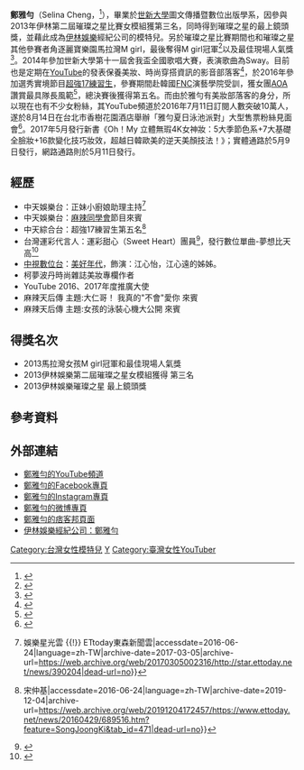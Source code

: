 {{藝人
| 姓名 = 鄭雅勻
| 類型 = 模特兒
| 圖片 = 
| 圖片簡介 = 
| 外文名 = 
| 外文 = 
| 羅馬拼音 = Cheng Ya Yun
| 英文名 = Selina Cheng
| 國籍 = {{ROC}}
| 民族 = 
| 籍貫 = 
| 出生日期 = {{birth date and age|1994|10|28}}
| 出生地點 = {{ROC}}[[台北市|台北市]]
| 逝世日期 = 
| 逝世地點 = 
| 職業 = 母親、藝人、模特兒、演員、美妝部落客、作家
| 語言 = [[中文|中文]]、[[英語|英語]]
| 教育程度 = 世新大學圖文傳播暨數位出版學系
| 宗教信仰 = 
| 配偶 =
| 兒女 = 一女 (Melissa)
| 音樂類型 = 
| 演奏樂器 = 
| 出道日期 = 2013年
| 出道作 = 
| 代表作 = 
| 活躍年代 = 2013年-
| 唱片公司 = 
| 經紀公司 = [[伊林娛樂|伊林娛樂]]
| 網站 = [https://www.facebook.com/selinacheng1028/?fref=ts 鄭雅勻Facebook粉絲團]
| 相關團體 = 
| IMDb = 
| 獎項 = 
}}

'''鄭雅勻'''（Selina Cheng，{{bd|1994年|10月28日||}}<ref>{{Cite web|url=http://koala168.pixnet.net/blog/post/29996192-%25E4%25BC%258A%25E6%259E%2597%25E6%25BD%259B%25E5%258A%259B%25E6%2596%25B0%25E7%2594%259F%25E4%25BB%25A3%25E6%25A8%25A1%25E7%2589%25B9%25E5%2585%2592selina%25E9%2584%25AD%25E9%259B%2585%25E5%258B%25BB|title=伊林潛力新生代模特兒Selina鄭雅勻 @ 派翠克的小窩--素人研究學院 :: 痞客邦 PIXNET ::|accessdate=2016-06-24|last=(koala168)|first=派翠克|language=zh-TW|archive-date=2019-12-22|archive-url=https://web.archive.org/web/20191222033008/https://koala168.pixnet.net/blog/post/29996192-%e4%bc%8a%e6%9e%97%e6%bd%9b%e5%8a%9b%e6%96%b0%e7%94%9f%e4%bb%a3%e6%a8%a1%e7%89%b9%e5%85%92selina%e9%84%ad%e9%9b%85%e5%8b%bb|dead-url=no}}</ref>），畢業於[[世新大學|世新大學]]圖文傳播暨數位出版學系，因參與2013年伊林第二屆璀璨之星比賽女模組獲第三名，同時得到璀璨之星的最上鏡頭獎，並藉此成為[[伊林娛樂|伊林娛樂]]經紀公司的模特兒。另於璀璨之星比賽期間也和璀璨之星其他參賽者角逐麗寶樂園馬拉灣M girl，最後奪得M girl冠軍<ref>{{Cite web|url=http://week.ltn.com.tw/Girl/DC174/|title=2013New face　鄭雅勻舞出爵色＊正妹報報＊★☆自由時報週末生活版☆★|accessdate=2016-06-24|archive-date=2017-03-05|archive-url=https://web.archive.org/web/20170305032418/http://week.ltn.com.tw/Girl/DC174/|dead-url=no}}</ref>以及最佳現場人氣獎<ref>{{Cite web|url=http://magazine.chinatimes.com/ctweekly/20130909004538-300106|title=伊林璀璨之星複賽　鄭雅勻日睡3小時練功奪冠|accessdate=2016-06-24|last=中時電子報|language=zh-TW|archive-date=2017-05-14|archive-url=https://web.archive.org/web/20170514231842/http://magazine.chinatimes.com/ctweekly/20130909004538-300106|dead-url=no}}</ref>。2014年參加世新大學第十一屆舍我盃全國歌唱大賽，表演歌曲為Sway。目前也是定期在[[YouTube|YouTube]]的發表保養美妝、時尚穿搭資訊的影音部落客<ref>{{Cite web|url=http://www.chinatimes.com/newspapers/20150731003094-260603|title=《時報周刊》分享彩妝超誠懇　鄭雅勻人氣暴衝|accessdate=2016-06-24|last=中時電子報|language=zh-TW|archive-date=2019-12-03|archive-url=https://web.archive.org/web/20191203111250/https://www.chinatimes.com/newspapers/20150731003094-260603|dead-url=no}}</ref>，於2016年參加選秀實境節目[[超強17練習生|超強17練習生]]，參賽期間赴韓國[[FNC娛樂|FNC]]演藝學院受訓，獲女團[[AOA_(韓國)|AOA]]讚賞最具隊長風範<ref>{{Cite web|url=http://www.chinatimes.com/newspapers/20160430000609-260112|title=赴韓FNC演藝學院受訓 AOA誇《練習生》有潛力|accessdate=2016-06-24|last=中時電子報|language=zh-TW|archive-date=2019-12-02|archive-url=https://web.archive.org/web/20191202134120/https://www.chinatimes.com/newspapers/20160430000609-260112|dead-url=no}}</ref>，總決賽後獲得第五名。而由於雅勻有美妝部落客的身分，所以現在也有不少女粉絲，其YouTube頻道於2016年7月11日訂閱人數突破10萬人，遂於8月14日在台北市香樹花園酒店舉辦「雅勻夏日泳池派對」大型售票粉絲見面會<ref>{{Cite web|url=http://www.chinatimes.com/newspapers/20160817000704-260112|title=粉絲團破10萬辦見面會 鄭雅勻溼身送抱同歡|accessdate=2016-08-24|last=中時電子報|language=zh-TW|archive-date=2019-11-30|archive-url=https://web.archive.org/web/20191130205343/https://www.chinatimes.com/newspapers/20160817000704-260112|dead-url=no}}</ref>。2017年5月發行新書《Oh！My 立體無瑕4K女神妝：5大季節色系+7大基礎全臉妝+16款變化技巧妝效，超越日韓歐美的逆天美顏技法！》；實體通路於5月9日發行，網路通路則於5月11日發行。

== 經歷 ==
* 中天娛樂台：正妹小廚娘助理主持<ref>{{Cite web|url=http://star.ettoday.net/news/390204|title=直擊／郭彥均被6正妹包圍　老婆到場按摩胸肌宣示主權 {{!}} 娛樂星光雲 {{!}} ETtoday東森新聞雲|accessdate=2016-06-24|language=zh-TW|archive-date=2017-03-05|archive-url=https://web.archive.org/web/20170305002316/http://star.ettoday.net/news/390204|dead-url=no}}</ref>
* 中天娛樂台：[[麻辣同學會|麻辣同學會]]節目來賓
* 中天綜合台：超強17練習生第五名<ref>{{Cite web|url=http://www.ettoday.net/news/20160429/689516.htm?feature=SongJoongKi&tab_id=471|title=台妹赴韓特訓　女團AOA親身指導「希望沒人被淘汰」 {{!}} 宋仲基|accessdate=2016-06-24|language=zh-TW|archive-date=2019-12-04|archive-url=https://web.archive.org/web/20191204172457/https://www.ettoday.net/news/20160429/689516.htm?feature=SongJoongKi&tab_id=471|dead-url=no}}</ref>
* 台灣運彩代言人：運彩甜心（Sweet Heart）團員<ref>{{Cite web|url=http://www.chinatimes.com/newspapers/20151002000741-260112|title=運彩甜心拚〈夢想〉無懼強颱烈日|accessdate=2016-06-24|last=中時電子報|language=zh-TW|archive-date=2019-12-02|archive-url=https://web.archive.org/web/20191202182432/https://www.chinatimes.com/newspapers/20151002000741-260112|dead-url=no}}</ref>，發行數位單曲-夢想比天高<ref>{{Citation|title=夢想比天高|date=2015-10-08|url=https://www.kkbox.com/tw/tc/album/R3yot9uW.cmOCM0F-.b-0091-index.html|accessdate=2016-06-24|archive-date=2019-08-25|archive-url=https://web.archive.org/web/20190825133844/https://www.kkbox.com/tw/tc/album/R3yot9uW.cmOCM0F-.b-0091-index.html|dead-url=no}}</ref>
* [[中視數位台|中視數位台]]：[[美好年代_(電視劇)|美好年代]]，飾演：江心怡，江心遠的姊姊。
* 柯夢波丹時尚雜誌美妝專欄作者
* YouTube 2016、2017年度推廣大使
* 麻辣天后傳   主題:大仁哥！ 我真的"不會"愛你 來賓
* 麻辣天后傳   主題:女孩的泳裝心機大公開  來賓

== 得獎名次 ==
* 2013馬拉灣女孩M girl冠軍和最佳現場人氣獎
* 2013伊林娛樂第二屆璀璨之星女模組獲得 第三名
* 2013伊林娛樂璀璨之星 最上鏡頭獎

== 參考資料 ==
<references />

== 外部連結 ==
* [https://www.youtube.com/user/selinacheng1028 鄭雅勻的YouTube頻道] {{Wayback|url=https://www.youtube.com/user/selinacheng1028 |date=20200327001755 }}
* [https://www.facebook.com/selinacheng1028/?fref=ts 鄭雅勻的Facebook專頁] {{Wayback|url=https://www.facebook.com/selinacheng1028/?fref=ts |date=20170314180624 }}
* [https://www.instagram.com/selinachenglife/ 鄭雅勻的Instagram專頁]
* [http://www.weibo.com/selinacheng1028 鄭雅勻的微博專頁] {{Wayback|url=http://www.weibo.com/selinacheng1028 |date=20190614061503 }}
* [http://selinacheng1028.pixnet.net/blog 鄭雅勻的痞客邦頁面] {{Wayback|url=http://selinacheng1028.pixnet.net/blog |date=20190825081558 }}
* [http://www.eelin.com.tw/page/ModelPage.aspx?ID=281 伊林娛樂經紀公司：鄭雅勻] {{Wayback|url=http://www.eelin.com.tw/page/ModelPage.aspx?ID=281 |date=20170305075658 }}

{{伊林娛樂|state=collapsed}}
[[Category:台灣女性模特兒|Category:台灣女性模特兒]]
[[Category:鄭姓|Y]]
[[Category:臺灣女性YouTuber|Category:臺灣女性YouTuber]]
